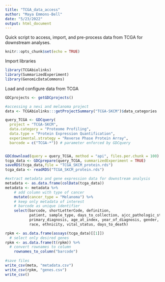 ```yaml
---
title: "TCGA_data_access"
author: "Maya Emmons-Bell"
date: "5/23/2022"
output: html_document
---
```


Quick script to access, import, and pre-process data from TCGA for downstream analyses. 

```r
knitr::opts_chunk$set(echo = TRUE)
```


Import libraries
```r
library(TCGAbiolinks)
library(SummarizedExperiment)
library(GenomicDataCommons)
```
Load and configure data from TCGA
```r
GDCprojects <- getGDCprojects()

#accessing a nevi and melanoma project
data <- TCGAbiolinks:::getProjectSummary("TCGA-SKCM")$data_categories

query_TCGA <- GDCquery(
  project = "TCGA-SKCM",
  data.category = "Proteome Profiling",
  data.type = "Protein Expression Quantification",
  experimental.strategy = "Reverse Phase Protein Array",
  barcode = c("TCGA-*")) # parameter enforced by GDCquery


GDCdownload(query = query_TCGA, method = "api", files.per.chunk = 100)
tcga_data <- GDCprepare(query_TCGA, summarizedExperiment = TRUE)
saveRDS(tcga_data,file = "TCGA_SKCM_protein.rds")
tcga_data <- readRDS("TCGA_SKCM_protein.rds")

#extract metadata and gene expression data for downstream analysis 
metadata <- as.data.frame(colData(tcga_data))
metadata <- metadata %>%
    # add column with type of cancer
    mutate(cancer_type = "Melanoma") %>%
    # keep only metadata of interest
    # barcode as unique identifier
    select(barcode, shortLetterCode, definition, 
           patient, sample_type, days_to_collection, ajcc_pathologic_stage, tissue_or_organ_of_origin, 
           primary_diagnosis, age_at_index, year_of_diagnosis, gender, 
           race, ethnicity, vital_status, days_to_death)

rpkm <- as.data.frame(assays(tcga_data)[[1]])
  # select only desired genes
rpkm <- as.data.frame(t(rpkm)) %>%
  # convert rownames to column
    rownames_to_column("barcode")
  
#save files 
write_csv(meta, "metadata.csv")
write_csv(rpkm, "genes.csv")
write_csv()
```


